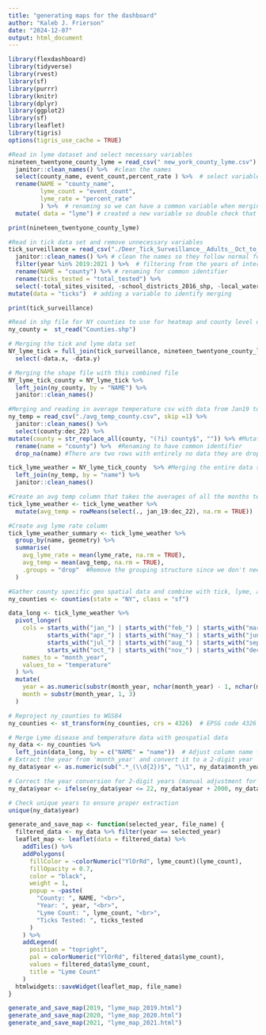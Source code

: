 ```yaml
---
title: "generating maps for the dashboard"
author: "Kaleb J. Frierson"
date: "2024-12-07"
output: html_document
---
```


```r
library(flexdashboard)
library(tidyverse)
library(rvest)
library(sf)
library(purrr)
library(knitr)
library(dplyr)
library(ggplot2)
library(sf)
library(leaflet)
library(tigris)
options(tigris_use_cache = TRUE)
``` 

```r
#Read in lyme dataset and select necessary variables
nineteen_twentyone_county_lyme = read_csv(" new_york_county_lyme.csv") %>%  #read in the NYC lyme data
  janitor::clean_names() %>%  #clean the names 
  select(county_name, event_count,percent_rate ) %>%  # select variables of interest 
  rename(NAME = "county_name", 
         lyme_count = "event_count",
         lyme_rate = "percent_rate"
         ) %>%  # renaming so we can have a common variable when merging 
  mutate( data = "lyme") # created a new variable so double check that merging was accurate

print(nineteen_twentyone_county_lyme)

```

```r
#Read in tick data set and remove unnecessary variables 
tick_surveillance = read_csv("./Deer_Tick_Surveillance__Adults__Oct_to_Dec__excluding_Powassan_virus__Beginning_2008_20241116.csv") %>% 
  janitor::clean_names() %>% # clean the names so they follow normal form 
  filter(year %in% 2019:2021 ) %>%  # filtering from the years of interest that are based from the lyme disease data 
  rename(NAME = "county") %>% # renaming for common identifier
  rename(ticks_tested = "total_tested") %>% 
  select(-total_sites_visited, -school_districts_2016_shp, -local_waterfront_revitalization_program_lwrp_communities, -new_york_zip_codes, -counties, -nys_senate_districts, -a_phagocytophilum_percent, -b_microti_percent, -b_miyamotoi_percent) %>%  # selecting and removing variables of interest , 
mutate(data = "ticks")  # adding a variable to identify merging 

print(tick_surveillance)
```

```r
#Read in shp file for NY counties to use for heatmap and county level data
ny_county =  st_read("Counties.shp")  
```

```r
# Merging the tick and lyme data set  
NY_lyme_tick = full_join(tick_surveillance, nineteen_twentyone_county_lyme, by = "NAME") %>% 
  select(-data.x, -data.y)

# Merging the shape file with this combined file
NY_lyme_tick_county = NY_lyme_tick %>%
  left_join(ny_county, by = "NAME") %>% 
  janitor::clean_names() 
```

```r
#Merging and reading in average temperature csv with data from Jan19 to Dec22
ny_temp = read_csv("./avg_temp_county.csv", skip =1) %>% 
  janitor::clean_names() %>% 
  select(county:dec_22) %>% 
mutate(county = str_replace_all(county, "(?i) county$", "")) %>% #Mutated to remove the suffix county so that the data can be merged and have common identifier
  rename(name = "county") %>%  #Renaming to have common identifier 
  drop_na(name) #There are two rows with entirely no data they are dropped 

tick_lyme_weather = NY_lyme_tick_county  %>% #Merging the entire data set with avg weather 
  left_join(ny_temp, by = "name") %>% 
  janitor::clean_names() 
```

```r
#Create an avg temp column that takes the averages of all the months temperature values by county 
tick_lyme_weather <- tick_lyme_weather %>%
  mutate(avg_temp = rowMeans(select(., jan_19:dec_22), na.rm = TRUE))
```

```r
#Create avg lyme rate column
tick_lyme_weather_summary <- tick_lyme_weather %>%
  group_by(name, geometry) %>%
  summarise(
    avg_lyme_rate = mean(lyme_rate, na.rm = TRUE),
    avg_temp = mean(avg_temp, na.rm = TRUE),
    .groups = "drop"  #Remove the grouping structure since we don't need it in the final result
  )
```

```r
#Gather county specific geo spatial data and combine with tick, lyme, and weather data
ny_counties <- counties(state = "NY", class = "sf")

data_long <- tick_lyme_weather %>%
  pivot_longer(
    cols = starts_with("jan_") | starts_with("feb_") | starts_with("mar_") | 
           starts_with("apr_") | starts_with("may_") | starts_with("jun_") | 
           starts_with("jul_") | starts_with("aug_") | starts_with("sep_") | 
           starts_with("oct_") | starts_with("nov_") | starts_with("dec_"),
    names_to = "month_year", 
    values_to = "temperature"
  ) %>%
  mutate(
    year = as.numeric(substr(month_year, nchar(month_year) - 1, nchar(month_year))),
    month = substr(month_year, 1, 3)
  )
```


```r
# Reproject ny_counties to WGS84
ny_counties <- st_transform(ny_counties, crs = 4326)  # EPSG code 4326 corresponds to WGS84

# Merge Lyme disease and temperature data with geospatial data
ny_data <- ny_counties %>%
  left_join(data_long, by = c("NAME" = "name"))  # Adjust column name for county matching
# Extract the year from 'month_year' and convert it to a 2-digit year
ny_data$year <- as.numeric(sub(".*_(\\d{2})$", "\\1", ny_data$month_year))  # Extract 2-digit year

# Correct the year conversion for 2-digit years (manual adjustment for 20)
ny_data$year <- ifelse(ny_data$year <= 22, ny_data$year + 2000, ny_data$year + 1900)

# Check unique years to ensure proper extraction
unique(ny_data$year)

```

```r

generate_and_save_map <- function(selected_year, file_name) {
  filtered_data <- ny_data %>% filter(year == selected_year)
  leaflet_map <- leaflet(data = filtered_data) %>%
    addTiles() %>%
    addPolygons(
      fillColor = ~colorNumeric("YlOrRd", lyme_count)(lyme_count),
      fillOpacity = 0.7,
      color = "black",
      weight = 1,
      popup = ~paste(
        "County: ", NAME, "<br>",
        "Year: ", year, "<br>",
        "Lyme Count: ", lyme_count, "<br>",
        "Ticks Tested: ", ticks_tested
      )
    ) %>%
    addLegend(
      position = "topright",
      pal = colorNumeric("YlOrRd", filtered_data$lyme_count),
      values = filtered_data$lyme_count,
      title = "Lyme Count"
    )
  htmlwidgets::saveWidget(leaflet_map, file_name)
}

```


```r
generate_and_save_map(2019, "lyme_map_2019.html")
generate_and_save_map(2020, "lyme_map_2020.html")
generate_and_save_map(2021, "lyme_map_2021.html")
```


